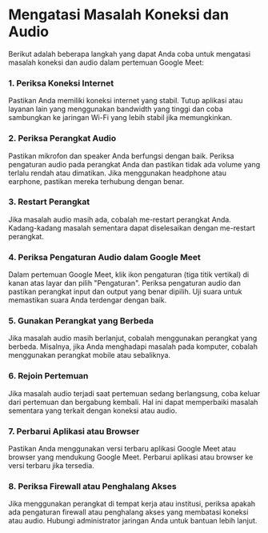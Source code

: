 # Mengatasi Masalah Koneksi dan Audio

Berikut adalah beberapa langkah yang dapat Anda coba untuk mengatasi masalah koneksi dan audio dalam pertemuan Google Meet:

### 1. Periksa Koneksi Internet

Pastikan Anda memiliki koneksi internet yang stabil. Tutup aplikasi atau layanan lain yang menggunakan bandwidth yang tinggi dan coba sambungkan ke jaringan Wi-Fi yang lebih stabil jika memungkinkan.

### 2. Periksa Perangkat Audio
Pastikan mikrofon dan speaker Anda berfungsi dengan baik. Periksa pengaturan audio pada perangkat Anda dan pastikan tidak ada volume yang terlalu rendah atau dimatikan. Jika menggunakan headphone atau earphone, pastikan mereka terhubung dengan benar.

### 3. Restart Perangkat
Jika masalah audio masih ada, cobalah me-restart perangkat Anda. Kadang-kadang masalah sementara dapat diselesaikan dengan me-restart perangkat.

### 4. Periksa Pengaturan Audio dalam Google Meet
Dalam pertemuan Google Meet, klik ikon pengaturan (tiga titik vertikal) di kanan atas layar dan pilih "Pengaturan". Periksa pengaturan audio dan pastikan perangkat input dan output yang benar dipilih. Uji suara untuk memastikan suara Anda terdengar dengan baik.

### 5. Gunakan Perangkat yang Berbeda
Jika masalah audio masih berlanjut, cobalah menggunakan perangkat yang berbeda. Misalnya, jika Anda menghadapi masalah pada komputer, cobalah menggunakan perangkat mobile atau sebaliknya.

### 6. Rejoin Pertemuan
Jika masalah audio terjadi saat pertemuan sedang berlangsung, coba keluar dari pertemuan dan bergabung kembali. Hal ini dapat memperbaiki masalah sementara yang terkait dengan koneksi atau audio.

### 7. Perbarui Aplikasi atau Browser
Pastikan Anda menggunakan versi terbaru aplikasi Google Meet atau browser yang mendukung Google Meet. Perbarui aplikasi atau browser ke versi terbaru jika tersedia.

### 8. Periksa Firewall atau Penghalang Akses
Jika menggunakan perangkat di tempat kerja atau institusi, periksa apakah ada pengaturan firewall atau penghalang akses yang membatasi koneksi atau audio. Hubungi administrator jaringan Anda untuk bantuan lebih lanjut.

